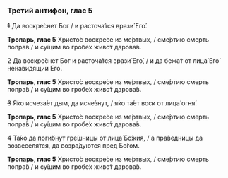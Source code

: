 ### Третий антифон, глас 5

~~1~~ Да воскре́снет Бог / и расточа́тся врази́ Его́.

**Тропарь, глас 5** Христо́с воскре́се из ме́ртвых, / сме́ртию смерть попра́в /
и су́щим во гробе́х живо́т дарова́в.

~~2~~ Да воскре́снет Бог и расточа́тся врази́ Его́, / и да бежа́т от лица́ Его́ ненави́дящии Его́.

**Тропарь, глас 5** Христо́с воскре́се из ме́ртвых, / сме́ртию смерть попра́в /
и су́щим во гробе́х живо́т дарова́в.

~~3~~ Я́ко исчеза́ет дым, да исче́знут, / я́ко та́ет воск от лица́ огня́.

**Тропарь, глас 5** Христо́с воскре́се из ме́ртвых, / сме́ртию смерть попра́в /
и су́щим во гробе́х живо́т дарова́в.

~~4~~ Та́ко да поги́бнут гре́шницы от лица́ Бо́жия, / а пра́ведницы да возвеселя́тся,
да возра́дуются пред Бо́гом.

**Тропарь, глас 5** Христо́с воскре́се из ме́ртвых, / сме́ртию смерть попра́в /
и су́щим во гробе́х живо́т дарова́в.
